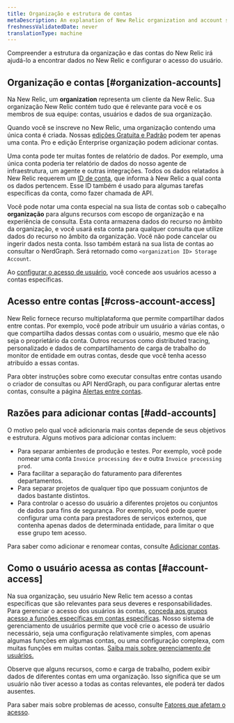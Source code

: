 ```yaml
---
title: Organização e estrutura de contas
metaDescription: An explanation of New Relic organization and account structure.
freshnessValidatedDate: never
translationType: machine
---
```


Compreender a estrutura da organização e das contas do New Relic irá ajudá-lo a encontrar dados no New Relic e configurar o acesso do usuário.

## Organização e contas [#organization-accounts]

Na New Relic, um <DNT>**organization**</DNT> representa um cliente da New Relic. Sua organização New Relic contém tudo que é relevante para você e os membros de sua equipe: contas, usuários e dados de sua organização.

Quando você se inscreve no New Relic, uma organização contendo uma única conta é criada. Nossas [edições Gratuita e Padrão](/docs/accounts/accounts-billing/new-relic-one-pricing-billing/new-relic-one-pricing-billing#editions) podem ter apenas uma conta. Pro e edição Enterprise organização podem adicionar contas.

Uma conta pode ter muitas fontes de relatório de dados. Por exemplo, uma única conta poderia ter relatório de dados do nosso agente de infraestrutura, um agente <InlinePopover type="apm" />e outras integrações. Todos os dados relatados à New Relic requerem um [ID de conta](/docs/accounts/accounts-billing/account-structure/account-id), que informa à New Relic a qual conta os dados pertencem. Esse ID também é usado para algumas tarefas específicas da conta, como fazer chamada de API.

Você pode notar uma conta especial na sua lista de contas sob o cabeçalho <strong>organização</strong> para alguns recursos com escopo de organização e na experiência de consulta. Esta conta armazena dados do recurso no âmbito da organização, e você usará esta conta para qualquer consulta que utilize dados do recurso no âmbito da organização. Você não pode cancelar ou ingerir dados nesta conta. Isso também estará na sua lista de contas ao consultar o NerdGraph. Será retornado como `<organization ID> Storage Account`.

Ao [configurar o acesso de usuário](#account-access), você concede aos usuários acesso a contas específicas.

## Acesso entre contas [#cross-account-access]

New Relic fornece recurso multiplataforma que permite compartilhar dados entre contas. Por exemplo, você pode atribuir um usuário a várias contas, o que compartilha dados dessas contas com o usuário, mesmo que ele não seja o proprietário da conta. Outros recursos como distributed tracing, <InlinePopover type="dashboards" />personalizado e dados de compartilhamento de carga de trabalho do monitor de entidade em outras contas, desde que você tenha acesso atribuído a essas contas.

Para obter instruções sobre como executar consultas entre contas usando o criador de consultas ou API NerdGraph, ou para configurar alertas entre contas, consulte a página [Alertas entre contas](/docs/alerts/create-alert/create-alert-condition/cross-account-alert).

## Razões para adicionar contas [#add-accounts]

O motivo pelo qual você adicionaria mais contas depende de seus objetivos e estrutura. Alguns motivos para adicionar contas incluem:

* Para separar ambientes de produção e testes. Por exemplo, você pode nomear uma conta `Invoice processing dev` e outra `Invoice processing prod`.
* Para facilitar a separação do faturamento para diferentes departamentos.
* Para separar projetos de qualquer tipo que possuam conjuntos de dados bastante distintos.
* Para controlar o acesso do usuário a diferentes projetos ou conjuntos de dados para fins de segurança. Por exemplo, você pode querer configurar uma conta para prestadores de serviços externos, que contenha apenas dados de determinada entidade, para limitar o que esse grupo tem acesso.

Para saber como adicionar e renomear contas, consulte [Adicionar contas](/docs/accounts/accounts-billing/account-structure/add-accounts).

## Como o usuário acessa as contas [#account-access]

Na sua organização, seu usuário New Relic tem acesso a contas específicas que são relevantes para seus deveres e responsabilidades. Para gerenciar o acesso dos usuários às contas, [conceda aos grupos acesso a funções específicas em contas específicas](/docs/accounts/accounts-billing/new-relic-one-user-management/user-management-concepts#understand-concepts). Nosso sistema de gerenciamento de usuários permite que você crie o acesso de usuário necessário, seja uma configuração relativamente simples, com apenas algumas funções em algumas contas, ou uma configuração complexa, com muitas funções em muitas contas. [Saiba mais sobre gerenciamento de usuários.](/docs/accounts/accounts-billing/new-relic-one-user-management)

Observe que alguns recursos, como <InlinePopover type="dashboards" />e carga de trabalho, podem exibir dados de diferentes contas em uma organização. Isso significa que se um usuário não tiver acesso a todas as contas relevantes, ele poderá ter dados ausentes.

Para saber mais sobre problemas de acesso, consulte [Fatores que afetam o acesso](/docs/accounts/accounts-billing/account-structure/factors-affecting-access-features-data/).